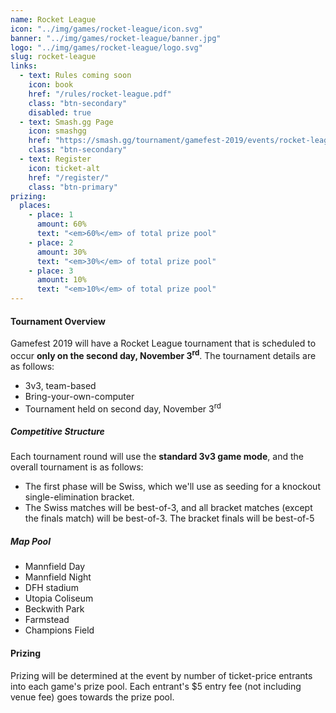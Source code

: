 ---
name: Rocket League
icon: "../img/games/rocket-league/icon.svg"
banner: "../img/games/rocket-league/banner.jpg"
logo: "../img/games/rocket-league/logo.svg"
slug: rocket-league
links:
  - text: Rules coming soon
    icon: book
    href: "/rules/rocket-league.pdf"
    class: "btn-secondary"
    disabled: true
  - text: Smash.gg Page
    icon: smashgg
    href: "https://smash.gg/tournament/gamefest-2019/events/rocket-league-3v3-byoc"
    class: "btn-secondary"
  - text: Register
    icon: ticket-alt
    href: "/register/"
    class: "btn-primary"
prizing:
  places:
    - place: 1
      amount: 60%
      text: "<em>60%</em> of total prize pool"
    - place: 2
      amount: 30%
      text: "<em>30%</em> of total prize pool"
    - place: 3
      amount: 10%
      text: "<em>10%</em> of total prize pool"
---
#### Tournament Overview

Gamefest 2019 will have a Rocket League tournament that is scheduled to occur **only on the second day, November 3<sup>rd</sup>**. The tournament details are as follows:

- 3v3, team-based
- Bring-your-own-computer
- Tournament held on second day, November 3<sup>rd</sup>

##### Competitive Structure

Each tournament round will use the **standard 3v3 game mode**, and the overall tournament is as follows:

- The first phase will be Swiss, which we'll use as seeding for a knockout single-elimination bracket.
- The Swiss matches will be best-of-3, and all bracket matches (except the finals match) will be best-of-3. The bracket finals will be best-of-5

##### Map Pool

- Mannfield Day
- Mannfield Night
- DFH stadium
- Utopia Coliseum
- Beckwith Park
- Farmstead
- Champions Field

<Section>

#### Prizing

Prizing will be determined at the event by number of ticket-price entrants into each game's prize pool. Each entrant's $5 entry fee (not including venue fee) goes towards the prize pool.

<Prizing prizing={props.prizing} /></Section>
